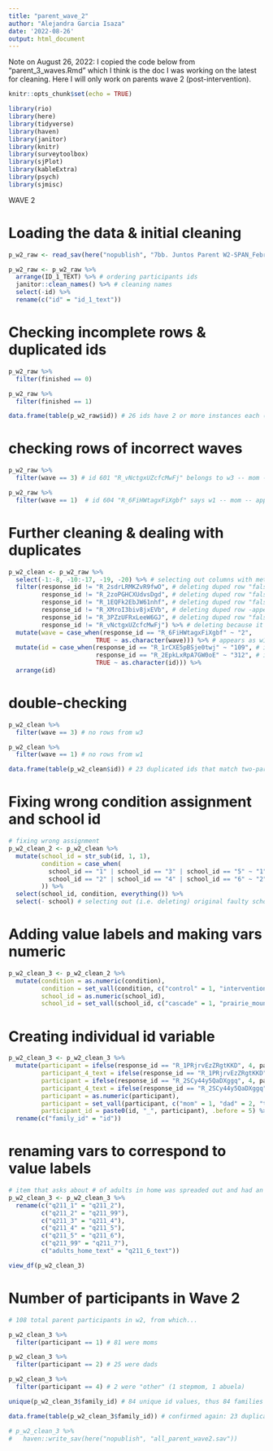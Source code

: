 ```yaml
---
title: "parent_wave_2"
author: "Alejandra Garcia Isaza"
date: '2022-08-26'
output: html_document
---
```


Note on August 26, 2022: I copied the code below from "parent_3_waves.Rmd" which I think is the doc I was working on the latest for cleaning. Here I will only work on parents wave 2 (post-intervention).

```r
knitr::opts_chunk$set(echo = TRUE)

library(rio)
library(here)
library(tidyverse)
library(haven)
library(janitor)
library(knitr)
library(surveytoolbox)
library(sjPlot)
library(kableExtra)
library(psych)
library(sjmisc)
```

################## WAVE 2 ##################

# Loading the data & initial cleaning
```r
p_w2_raw <- read_sav(here("nopublish", "7bb. Juntos Parent W2-SPAN_February 10, 2021_10.25.sav"))

p_w2_raw <- p_w2_raw %>% 
  arrange(ID_1_TEXT) %>% # ordering participants ids
  janitor::clean_names() %>% # cleaning names
  select(-id) %>% 
  rename(c("id" = "id_1_text"))
```

# Checking incomplete rows & duplicated ids
```r
p_w2_raw %>%
  filter(finished == 0)

p_w2_raw %>%
  filter(finished == 1)

data.frame(table(p_w2_raw$id)) # 26 ids have 2 or more instances each (id 308 has 4 instances, ids 415 and 601 has 3 instances)
```

# checking rows of incorrect waves 
```r
p_w2_raw %>% 
  filter(wave == 3) # id 601 "R_vNctgxUZcfcMwFj" belongs to w3 -- mom -- appears as 100% and true data

p_w2_raw %>% 
  filter(wave == 1)  # id 604 "R_6FiHWtagxFiXgbf" says w1 -- mom -- appears as 100% and true data, but logs indicate response_id is from w2. Action: change to w2. 
```



# Further cleaning & dealing with duplicates
```r
p_w2_clean <- p_w2_raw %>% 
  select(-1:-8, -10:-17, -19, -20) %>% # selecting out columns with metadata
  filter(response_id != "R_2sdrLRMKZvR9fwO", # deleting duped row "false start" (id 112) - progress 64% (this family dropped amid w2)
         response_id != "R_2zoPGHCXUdvsDgd", # deleting duped row "false start" (id 113)
         response_id != "R_1EQFk2EbJW61nhf", # deleting duped row "false start" (id 308)
         response_id != "R_XMroI3biv8jxEVb", # deleting duped row -appears as 100 completion, but is -99 throughout- (id 308)
         response_id != "R_3PZzUFRxLeeW6GJ", # deleting duped row "false start" (id 308) 
         response_id != "R_vNctgxUZcfcMwFj") %>% # deleting because it says w3 (id 601)
  mutate(wave = case_when(response_id == "R_6FiHWtagxFiXgbf" ~ "2",
                        TRUE ~ as.character(wave))) %>% # appears as w1. logs indicate response_id is from w2; hence, changing to w2. 
  mutate(id = case_when(response_id == "R_1rCXE5pBSje0twj" ~ "109", # id 108 (top one) recoded as 109
                        response_id == "R_2EpkLxRpA7GW0oE" ~ "312", # id 314 (bottom one) recoded as 312
                        TRUE ~ as.character(id))) %>%
  arrange(id)
```

# double-checking
```r
p_w2_clean %>% 
  filter(wave == 3) # no rows from w3

p_w2_clean %>% 
  filter(wave == 1) # no rows from w1

data.frame(table(p_w2_clean$id)) # 23 duplicated ids that match two-parent families in w1. id 415 is a family of 3.  
```


# Fixing wrong condition assignment and school id
```r
# fixing wrong assignment
p_w2_clean_2 <- p_w2_clean %>%
  mutate(school_id = str_sub(id, 1, 1),
         condition = case_when(
           school_id == "1" | school_id == "3" | school_id == "5" ~ "1",
           school_id == "2" | school_id == "4" | school_id == "6" ~ "2"
         )) %>%
  select(school_id, condition, everything()) %>%
  select(- school) # selecting out (i.e. deleting) original faulty school variable
```

# Adding value labels and making vars numeric 
```r
p_w2_clean_3 <- p_w2_clean_2 %>%
  mutate(condition = as.numeric(condition),
         condition = set_vall(condition, c("control" = 1, "intervention" = 2)),
         school_id = as.numeric(school_id),
         school_id = set_vall(school_id, c("cascade" = 1, "prairie_mountain" = 2, "kelly" = 3, "ata" = 4, "briggs" = 5, "agnes_stewart" = 6)))
```

# Creating individual id variable
```r
p_w2_clean_3 <- p_w2_clean_3 %>% 
  mutate(participant = ifelse(response_id == "R_1PRjrvEzZRgtKKD", 4, participant), # changing partic. type to correspond to records
         participant_4_text = ifelse(response_id == "R_1PRjrvEzZRgtKKD", "stepmom", participant_4_text), 
         participant = ifelse(response_id == "R_2SCy44y5QaDXggq", 4, participant), # changing partic. type to abuela to correspond to W1
         participant_4_text = ifelse(response_id == "R_2SCy44y5QaDXggq", "abuela", participant_4_text),
         participant = as.numeric(participant),
         participant = set_vall(participant, c("mom" = 1, "dad" = 2, "tutor legal" = 3, "other, specify" = 4)),
         participant_id = paste0(id, "_", participant), .before = 5) %>% # new var as unique identifier
  rename(c("family_id" = "id"))
```


# renaming vars to correspond to value labels
```r
# item that asks about # of adults in home was spreaded out and had an unusual coding.
p_w2_clean_3 <- p_w2_clean_3 %>%
  rename(c("q211_1" = "q211_2"),
         c("q211_2" = "q211_99"),
         c("q211_3" = "q211_4"),
         c("q211_4" = "q211_5"),
         c("q211_5" = "q211_6"),
         c("q211_99" = "q211_7"),
         c("adults_home_text" = "q211_6_text"))
```

```r
view_df(p_w2_clean_3)
```


# Number of participants in Wave 2
```r
# 108 total parent participants in w2, from which...

p_w2_clean_3 %>%
  filter(participant == 1) # 81 were moms

p_w2_clean_3 %>%
  filter(participant == 2) # 25 were dads

p_w2_clean_3 %>%
  filter(participant == 4) # 2 were "other" (1 stepmom, 1 abuela) 

unique(p_w2_clean_3$family_id) # 84 unique id values, thus 84 families in W2. 

data.frame(table(p_w2_clean_3$family_id)) # confirmed again: 23 duplicated ids that match two-parent families in w1. id 415 is a family of 3.  
```

```r
# p_w2_clean_3 %>%
#   haven::write_sav(here("nopublish", "all_parent_wave2.sav"))
```
